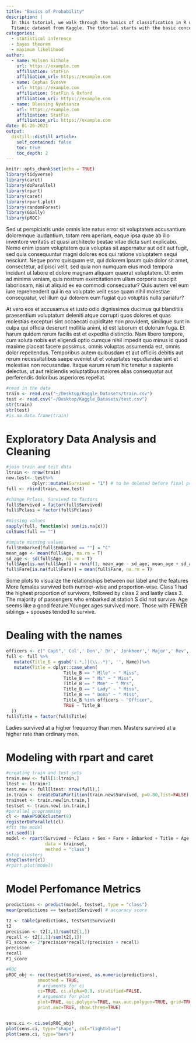 ```yaml
---
title: "Basics of Probability"
description: |
  In this tutorial, we walk through the basics of classification in R using the famous
  Titanic dataset from Kaggle. The tutorial starts with the basic concepts of data wrangling and   exploration in R before it weaves into the actual classification. Read on.. 
categories:
  - statistical inference
  - bayes theorem
  - maximum likelihood
author:
  - name: Wilson Sithole 
    url: https://example.com
    affiliation: StatFin
    affiliation_url: https://example.com
  - name: Cephas Svosve 
    url: https://example.com
    affiliation: StatFin & Oxford
    affiliation_url: https://example.com
  - name: Blessing Nyatsanza 
    url: https://example.com
    affiliation: StatFin
    affiliation_url: https://example.com
date: 01-26-2021
output:
  distill::distill_article:
    self_contained: false
    toc: true
    toc_depth: 2
---
```




```r
knitr::opts_chunk$set(echo = TRUE)
library(tidyverse)
library(caret)
library(doParallel)
library(rpart)
library(caret)
library(rpart.plot)
library(randomForest)
library(GGally)
library(pROC)

```


Sed ut perspiciatis unde omnis iste natus error sit voluptatem accusantium doloremque laudantium, totam rem aperiam, eaque ipsa quae ab illo inventore veritatis et quasi architecto beatae vitae dicta sunt explicabo. Nemo enim ipsam voluptatem quia voluptas sit aspernatur aut odit aut fugit, sed quia consequuntur magni dolores eos qui ratione voluptatem sequi nesciunt. Neque porro quisquam est, qui dolorem ipsum quia dolor sit amet, consectetur, adipisci velit, sed quia non numquam eius modi tempora incidunt ut labore et dolore magnam aliquam quaerat voluptatem. Ut enim ad minima veniam, quis nostrum exercitationem ullam corporis suscipit laboriosam, nisi ut aliquid ex ea commodi consequatur? Quis autem vel eum iure reprehenderit qui in ea voluptate velit esse quam nihil molestiae consequatur, vel illum qui dolorem eum fugiat quo voluptas nulla pariatur?

At vero eos et accusamus et iusto odio dignissimos ducimus qui blanditiis praesentium voluptatum deleniti atque corrupti quos dolores et quas molestias excepturi sint occaecati cupiditate non provident, similique sunt in culpa qui officia deserunt mollitia animi, id est laborum et dolorum fuga. Et harum quidem rerum facilis est et expedita distinctio. Nam libero tempore, cum soluta nobis est eligendi optio cumque nihil impedit quo minus id quod maxime placeat facere possimus, omnis voluptas assumenda est, omnis dolor repellendus. Temporibus autem quibusdam et aut officiis debitis aut rerum necessitatibus saepe eveniet ut et voluptates repudiandae sint et molestiae non recusandae. Itaque earum rerum hic tenetur a sapiente delectus, ut aut reiciendis voluptatibus maiores alias consequatur aut perferendis doloribus asperiores repellat.

```r
#read in the data 
train <- read.csv("~/Desktop/Kaggle_Datasets/train.csv")
test <- read.csv("~/Desktop/Kaggle_Datasets/test.csv")
str(train)
str(test)
#is.na.data.frame(train)
```

# Exploratory Data Analysis and Cleaning

```r
#join train and test data
ltrain <- nrow(train)
new.test<- test%>%
          dplyr::mutate(Survived = "1") # to be deleted before final predictions are made 
full <- rbind(train, new.test) 

#change Pclass, Survived to factors 
full$Survived = factor(full$Survived)
full$Pclass = factor(full$Pclass) 

#missing values
sapply(full, function(x) sum(is.na(x)))
colSums(full == "")

#impute missing values 
full$Embarked[full$Embarked == ""] = "C"
mean_age <- mean(full$Age, na.rm = T)
sd_age <- sd(full$Age, na.rm = T) 
full$Age[is.na(full$Age)] = runif(1, mean_age - sd_age, mean_age + sd_age)
full$Fare[is.na(full$Fare)] = mean(full$Fare, na.rm = T)

```

Some plots to visualize the relationships between our label and the features 
More females survived both number-wise and proportion-wise. 
Class 1 had the highest proportion of survivors, followed by class 2 and lastly class 3. 
The majority of passengers who embarked at station S did not survive. 
Age seems like a good feature.Younger ages survived more. 
Those with FEWER siblings + spouses tended to survive.

# Dealing with the names 

```r
officers <- c(" Capt",' Col',' Don',' Dr',' Jonkheer',' Major',' Rev',' Sir',' the Countess')
full <- full %>%
   mutate(Title_B = gsub('(.*,)|(\\..*)', '', Name))%>%
   mutate(Title = dplyr::case_when(
                      Title_B == " Mlle" ~ " Miss",
                      Title_B == " Ms" ~ " Miss",
                      Title_B == " Mme" ~ " Mrs",
                      Title_B == " Lady" ~ " Miss",
                      Title_B == " Dona" ~ " Miss",
                      Title_B %in% officers ~ "Officer",
                      TRUE ~ Title_B
  ))
full$Title = factor(full$Title)

```

Ladies survived at a higher frequency than men. Masters survived at a higher rate than ordinary men.

# Modeling with rpart and caret 

```r
#creating train and test sets
train.new <- full[1:ltrain,]
ltest <- ltrain+1
test.new <- full[ltest: nrow(full),]
in.train <- createDataPartition(train.new$Survived, p=0.80,list=FALSE)
trainset <- train.new[in.train,]
testset <- train.new[-in.train,]
#parallel programming 
cl <- makePSOCKcluster(8)
registerDoParallel(cl)
#fit the model 
set.seed(1)
model <- rpart(Survived ~ Pclass + Sex + Fare + Embarked + Title + Age,
               data = trainset,
               method = "class")
#stop clusters 
stopCluster(cl) 
#rpart.plot(model) 
```

# Model Perfomance Metrics 

```r
predictions <- predict(model, testset, type = "class")
mean(predictions == testset$Survived) # accuracy score 

t2 <- table(predictions, testset$Survived) 
t2 
precision <- t2[1,1]/sum(t2[1,])
recall <- t2[1,1]/sum(t2[,1])
F1_score <- 2*precision*recall/(precision + recall)
precision
recall
F1_score

#ROC
pROC_obj <- roc(testset$Survived, as.numeric(predictions),
            smoothed = TRUE,
            # arguments for ci
            ci=TRUE, ci.alpha=0.9, stratified=FALSE,
            # arguments for plot
            plot=TRUE, auc.polygon=TRUE, max.auc.polygon=TRUE, grid=TRUE,
            print.auc=TRUE, show.thres=TRUE)


sens.ci <- ci.se(pROC_obj)
plot(sens.ci, type="shape", col="lightblue")
plot(sens.ci, type="bars")

```




